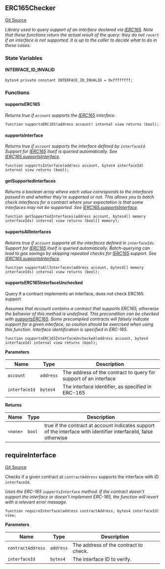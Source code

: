 [//]: # "This file is autogenerated, do not change manually"

## ERC165Checker

[Git Source](https://github.com/roaminro/mud/blob/e8bee87b50ad0f9bdca18ad0c0c252b20ce20fea/src/ERC165Checker.sol)

_Library used to query support of an interface declared via [IERC165](./erc165-external#ierc165).
Note that these functions return the actual result of the query: they do not
`revert` if an interface is not supported. It is up to the caller to decide
what to do in these cases._

### State Variables

#### INTERFACE_ID_INVALID

```solidity
bytes4 private constant INTERFACE_ID_INVALID = 0xffffffff;
```

### Functions

#### supportsERC165

_Returns true if `account` supports the [IERC165](./erc165-external#ierc165) interface._

```solidity
function supportsERC165(address account) internal view returns (bool);
```

#### supportsInterface

_Returns true if `account` supports the interface defined by
`interfaceId`. Support for [IERC165](./erc165-external#ierc165) itself is queried automatically.
See [IERC165.supportsInterface](./erc165-external#supportsinterface)._

```solidity
function supportsInterface(address account, bytes4 interfaceId) internal view returns (bool);
```

#### getSupportedInterfaces

_Returns a boolean array where each value corresponds to the
interfaces passed in and whether they're supported or not. This allows
you to batch check interfaces for a contract where your expectation
is that some interfaces may not be supported.
See [IERC165.supportsInterface](./erc165-external#supportsinterface)._

```solidity
function getSupportedInterfaces(address account, bytes4[] memory interfaceIds) internal view returns (bool[] memory);
```

#### supportsAllInterfaces

_Returns true if `account` supports all the interfaces defined in
`interfaceIds`. Support for [IERC165](./erc165-external#ierc165) itself is queried automatically.
Batch-querying can lead to gas savings by skipping repeated checks for
[IERC165](./erc165-external#ierc165) support.
See [IERC165.supportsInterface](./erc165-external#supportsinterface)._

```solidity
function supportsAllInterfaces(address account, bytes4[] memory interfaceIds) internal view returns (bool);
```

#### supportsERC165InterfaceUnchecked

Query if a contract implements an interface, does not check ERC165 support

_Assumes that account contains a contract that supports ERC165, otherwise
the behavior of this method is undefined. This precondition can be checked
with [supportsERC165](/world/reference/internal/erc165#supportserc165).
Some precompiled contracts will falsely indicate support for a given interface, so caution
should be exercised when using this function.
Interface identification is specified in ERC-165._

```solidity
function supportsERC165InterfaceUnchecked(address account, bytes4 interfaceId) internal view returns (bool);
```

**Parameters**

| Name          | Type      | Description                                                      |
| ------------- | --------- | ---------------------------------------------------------------- |
| `account`     | `address` | The address of the contract to query for support of an interface |
| `interfaceId` | `bytes4`  | The interface identifier, as specified in ERC-165                |

**Returns**

| Name     | Type   | Description                                                                                                     |
| -------- | ------ | --------------------------------------------------------------------------------------------------------------- |
| `<none>` | `bool` | true if the contract at account indicates support of the interface with identifier interfaceId, false otherwise |

## requireInterface

[Git Source](https://github.com/roaminro/mud/blob/e8bee87b50ad0f9bdca18ad0c0c252b20ce20fea/src/requireInterface.sol)

Checks if a given contract at `contractAddress` supports the interface with ID `interfaceId`.

_Uses the ERC-165 `supportsInterface` method. If the contract doesn't support the interface or doesn't implement ERC-165, the function will revert with a relevant error message._

```solidity
function requireInterface(address contractAddress, bytes4 interfaceId) view;
```

**Parameters**

| Name              | Type      | Description                           |
| ----------------- | --------- | ------------------------------------- |
| `contractAddress` | `address` | The address of the contract to check. |
| `interfaceId`     | `bytes4`  | The interface ID to verify.           |
